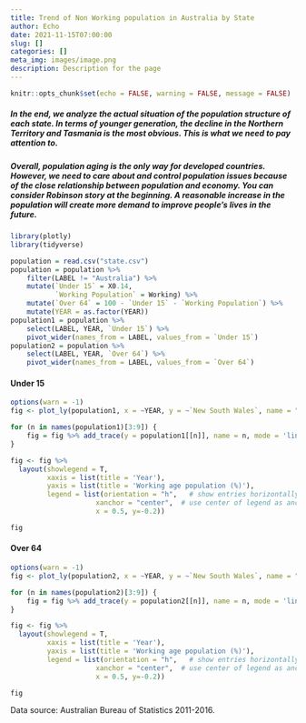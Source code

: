 ```yaml
---
title: Trend of Non Working population in Australia by State
author: Echo
date: 2021-11-15T07:00:00
slug: []
categories: []
meta_img: images/image.png
description: Description for the page
---
```




```r
knitr::opts_chunk$set(echo = FALSE, warning = FALSE, message = FALSE)
```

##### In the end, we analyze the actual situation of the population structure of each state. In terms of younger generation, the decline in the Northern Territory and Tasmania is the most obvious. This is what we need to pay attention to.

##### Overall, population aging is the only way for developed countries. However, we need to care about and control population issues because of the close relationship between population and economy. You can consider Robinson story at the beginning. A reasonable increase in the population will create more demand to improve people's lives in the future.


```r
library(plotly) 
library(tidyverse)

population = read.csv("state.csv")
population = population %>% 
    filter(LABEL != "Australia") %>% 
    mutate(`Under 15` = X0.14,
           `Working Population` = Working) %>% 
    mutate(`Over 64` = 100 - `Under 15` - `Working Population`) %>% 
    mutate(YEAR = as.factor(YEAR))
population1 = population %>% 
    select(LABEL, YEAR, `Under 15`) %>% 
    pivot_wider(names_from = LABEL, values_from = `Under 15`)
population2 = population %>% 
    select(LABEL, YEAR, `Over 64`) %>% 
    pivot_wider(names_from = LABEL, values_from = `Over 64`)
```


#### Under 15

```r
options(warn = -1)
fig <- plot_ly(population1, x = ~YEAR, y = ~`New South Wales`, name = "New South Wales", type = 'scatter', mode = 'lines') 

for (n in names(population1)[3:9]) {
    fig = fig %>% add_trace(y = population1[[n]], name = n, mode = 'lines+markers')
}

fig <- fig %>%
  layout(showlegend = T,
         xaxis = list(title = 'Year'), 
         yaxis = list(title = 'Working age population (%)'),
         legend = list(orientation = "h",   # show entries horizontally
                     xanchor = "center",  # use center of legend as anchor
                     x = 0.5, y=-0.2))

fig
```


#### Over 64

```r
options(warn = -1)
fig <- plot_ly(population2, x = ~YEAR, y = ~`New South Wales`, name = "New South Wales", type = 'scatter', mode = 'lines') 

for (n in names(population2)[3:9]) {
    fig = fig %>% add_trace(y = population2[[n]], name = n, mode = 'lines+markers')
}

fig <- fig %>%
  layout(showlegend = T,
         xaxis = list(title = 'Year'), 
         yaxis = list(title = 'Working age population (%)'),
         legend = list(orientation = "h",   # show entries horizontally
                     xanchor = "center",  # use center of legend as anchor
                     x = 0.5, y=-0.2))

fig
```


<div class="alert alert-light" role="alert" style="width:100%">
Data source: Australian Bureau of Statistics 2011-2016.
</div>